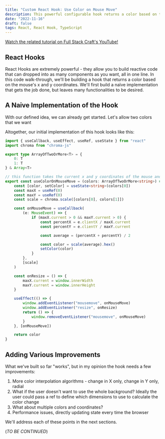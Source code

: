 ```yaml
---
title: "Custom React Hook: Use Color on Mouse Move"
description: This powerful configurable hook returns a color based on the mouse's x and y coordinates.
date: "2022-11-16"
draft: false
tags: React, React Hook, TypeScript
---
```


[Watch the related tutorial on Full Stack Craft's YouTube!](https://www.youtube.com/watch?v=a7Aro0q6X1c)

## React Hooks

React Hooks are extremely powerful - they allow you to build reactive code that can dropped into as many components as you want, all in one line. In this code walk-through, we'll be building a hook that returns a color based on the mouse's x and y coordinates. We'll first build a naïve implementation that gets the job done, but leaves many functionalities to be desired.

## A Naive Implementation of the Hook

With our defined idea, we can already get started. Let's allow two colors that we want

Altogether, our initial implementation of this hook looks like this:

```ts
import { useCallback, useEffect, useRef, useState } from "react"
import chroma from "chroma-js"

export type ArrayOfTwoOrMore<T> = {
    0: T
    1: T
} & Array<T>

// this function takes the current x and y coordinates of the mouse and produces a color based on them
export const useColorOnMouseMove = (colors: ArrayOfTwoOrMore<string>) => {
    const [color, setColor] = useState<string>(colors[0])
    const maxX = useRef(0)
    const maxY = useRef(0)
    const scale = chroma.scale([colors[0], colors[1]])

    const onMouseMove = useCallback(
        (e: MouseEvent) => {
            if (maxX.current > 0 && maxY.current > 0) {
                const percentX = e.clientX / maxX.current
                const percentY = e.clientY / maxY.current

                const average = (percentX + percentY) / 2

                const color = scale(average).hex()
                setColor(color)
            }
        },
        [scale]
    )

    const onResize = () => {
        maxX.current = window.innerWidth
        maxY.current = window.innerHeight
    }

    useEffect(() => {
        window.addEventListener("mousemove", onMouseMove)
        window.addEventListener("resize", onResize)
        return () => {
            window.removeEventListener("mousemove", onMouseMove)
        }
    }, [onMouseMove])

    return color
}
```

## Adding Various Improvements

What we've built so far "works", but in my opinion the hook needs a few improvements:

1. More color interpolation algorithms - change in X only, change in Y only, radial
2. What if the user doesn't want to use the whole background? Ideally the user could pass a ref to define which dimensions to use to calculate the color change
3. What about multiple colors and coordinates?
4. Performance issues, directly updating state every time the browser

We'll address each of these points in the next sections.

(_TO BE CONTINUED_)

<!-- ## 1. More Color Interpolation Algorithms

Currently we've implemented.

First, let's define a new enum that can track all the color interpolation algorithms. I'll name it, fittingly, `ColorInterpolationAlgorithm`:

```ts
export enum ColorInterpolationAlgorithm {
    X_DIRECTION = "X_DIRECTION",
    Y_DIRECTION = "Y_DIRECTION",
    DIAGONAL = "DIAGONAL",
}
```

For simplicity I'll keep it in the same file as the hook, but typically I would put this in a folder called `enums`.

Now, all that matters is what's passed into our `scale` call. In other words, depending on what `ColorInterpolationAlgorithm` the user passes in, we need to calculate the color differently. we have currently in our hook can be

## 1. Allow a ref to be passed in

Currently our hook automatically takes the entire screen for the color calculation. We should treat this as an edge case of how to use our hook, rather than the only case. In order to calculate the color based on a bounding box, we can allow our hook to use a ref of any element that we want mouse movement to trigger color changes. Let's first introduce two more refs, which now become important: `minX` and `minY`.

```ts

```

Since it was 0 previously, it fell out of all our calculations, but we need to consider this new minX and minY everywhere now:

```ts
const calculateScalePercentX = (e: MouseEvent) => {
    const percentX = e.clientX / (minX.current - maxX.current)
    return percentX
}
```

Since we're expecting bounding boxes, it also makes sense to build a small util function `isWithinBoundingBox`

We can even make the element ref optional. So far, the only place we take the `window.innerWidth` and `window.innerHeight` values are in the `onResize` function. We're not going to use the `window` object anymore, but refactor our initialization to be based off of a bounding client rect entirely. If we see that `element` was defined, we use it's bounding rect coordinates, otherwise, we revert to the old logic using `window.innerWidth` and `window.innerHeight`:

```ts
if (element && element.current) {
    // element based coordinates - use bounding rect
    const boundingRect = element.current.getBoundingClientRect()
    console.log(boundingRect)
    minX.current = boundingRect.x
    minY.current = Math.abs(boundingRect.y)
    maxX.current = minX.current + boundingRect.width
    maxY.current = minY.current + boundingRect.height
    midX.current = boundingRect.width / 2 + minX.current
    midY.current = boundingRect.height / 2 + minY.current
} else {
    // fallback calculation - entire window
    minX.current = 0
    minY.current = 0
    maxX.current = window.innerWidth
    maxY.current = window.innerHeight
    midX.current = maxX.current / 2
    midY.current = maxY.current / 2
}
```

## 2. Multiple Colors and Coordinates

Our previous work on the different interpolation algorithms is still mostly valid, but only if they provide 2 colors

## 3. Performance Issues

The final polish we can add to the hook is introducing debounce. We don't need to update the color absolutely every time x or y changes. We probably only need to do it every 500 millisconds or so. Regardless, let's expose this debounce time as a parameter

Finally, let's leverage CSS's ability to transition the background color on the element we've applied our hook to:

```tsx
<div style={{ transition: "background-color 0.5s" }}></div>
```

This will smooth out any color change transitions that might otherwise appear janky due to our debounce function.

## Review

In summary, we:

-   built a naive implementation of this hook
-   reiterated and rethought a few features that could be added
-   allowed our hook to use the dimensions of a ref that was passed in
-   created a `ColorConfig` type that allowed our hook to accept any number of coordinates and colors
-   optimized the hook by pairing debouncing with the CSS transition property

## Thanks!

I hope you enjoyed this code walk-through. As you build out your React and React TypeScript projects, I encourage you to think about what sorts of logic you can encapsulate into a React Hook. It's a great way to encapsulate powerful functionality that is reusable across your app and also a one-liner to add in.

-Chris 🍻 -->
